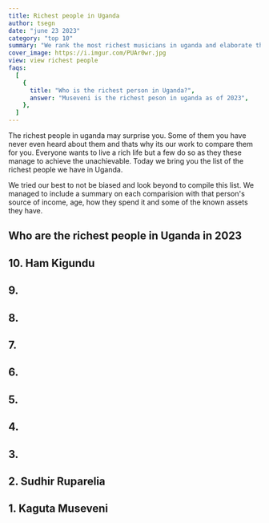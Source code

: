 ```yaml
---
title: Richest people in Uganda
author: tsegn
date: "june 23 2023"
category: "top 10"
summary: "We rank the most richest musicians in uganda and elaborate their wealth in greater length"
cover_image: https://i.imgur.com/PUAr0wr.jpg
view: view richest people
faqs:
  [
    {
      title: "Who is the richest person in Uganda?",
      answer: "Museveni is the richest peson in uganda as of 2023",
    },
  ]
---
```


The richest people in uganda may surprise you. Some of them you have never even heard about them and thats why its our work to compare them for you. Everyone wants to live a rich life but a few do so as they these manage to achieve the unachievable. Today we bring you the list of the richest people we have in Uganda.

We tried our best to not be biased and look beyond to compile this list. We managed to include a summary on each comparision with that person's source of income, age, how they spend it and some of the known assets they have.

## Who are the richest people in Uganda in 2023

## 10. Ham Kigundu

## 9.

## 8.

## 7.

## 6.

## 5.

## 4.

## 3.

## 2. Sudhir Ruparelia

## 1. Kaguta Museveni

